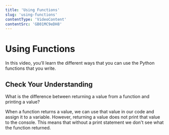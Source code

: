 ```yaml
---
title: 'Using Functions'
slug: 'using-functions'
contentType: 'VideoContent'
contentSrc: 'GB01MC9eDH8'
---
```


# Using Functions

In this video, you’ll learn the different ways that you can use the Python functions that you write.

## Check Your Understanding

<FlashCard>
<Prompt>

What is the difference between returning a value from a function and printing a value?

</Prompt>
<Answer>

When a function returns a value, we can use that value in our code and assign it to a variable. However, returning a value does not print that value to the console. This means that without a print statement we don't see what the function returned.

</Answer>
</FlashCard>